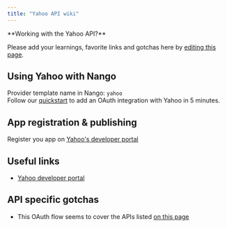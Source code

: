 ```yaml
---
title: "Yahoo API wiki"
---
```


<Info>
**Working with the Yahoo API?**

Please add your learnings, favorite links and gotchas here by
[editing this page](https://github.com/nangohq/nango/tree/master/docs/docs/providers/yahoo.md).

</Info>

## Using Yahoo with Nango[](#using-yahoo-with-nango "Direct link to Using Yahoo with Nango")

Provider template name in Nango: `yahoo`  
Follow our [quickstart](/quickstart) to add an OAuth integration with Yahoo in 5
minutes.

## App registration & publishing[](#app-registration--publishing "Direct link to App registration & publishing")

Register you app on [Yahoo's developer portal](https://developer.yahoo.com/)

## Useful links[](#useful-links "Direct link to Useful links")

- [Yahoo developer portal](https://developer.yahoo.com/)

## API specific gotchas[](#api-specific-gotchas "Direct link to API specific gotchas")

- This OAuth flow seems to cover the APIs listed
  [on this page](https://developer.yahoo.com/api)

